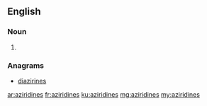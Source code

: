 ==English==

===Noun===
{{head|en}}

# {{plural of|aziridine}}

===Anagrams===
* [[diazirines#English|diazirines]]

[[ar:aziridines]]
[[fr:aziridines]]
[[ku:aziridines]]
[[mg:aziridines]]
[[my:aziridines]]